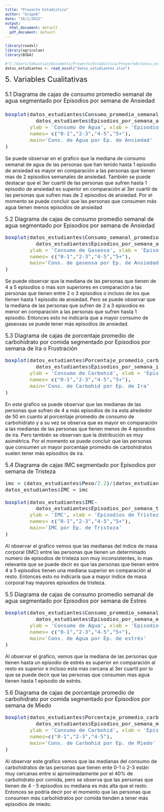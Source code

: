 ```yaml
---
title: "Proyecto Estadistica"
author: "Grupo6"
date: "16/1/2022"
output:
  html_document: default
  pdf_document: default
---
```

```r
library(readxl)
library(agricolae)
library(BSDA)

#"C:/Users/Sebastian/Documents/Proyecto/Estadistica/ProyectoR/datos_estudiantes.xlsx"
datos_estudiantes <- read_excel("datos_estudiantes.xlsx")
```

<font size="5">5. Variables Cualitativas

<font size="4">5.1 Diagrama de cajas de consumo promedio semanal de agua segmentado por Episodios por semana de Ansiedad
```r
boxplot(datos_estudiantes$Consumo_promedio_semanal_agua~
          datos_estudiantes$Episodios_por_semana_ansiedad,
        ylab = 'Consumo de Agua', xlab = 'Episodios de Ansiedad', 
        names= c("0-1","2-3","4-5","5+"),
        main='Cons. de Agua por Ep. de Ansiedad'
)
```

<font size='3'>
Se puede observar en el grafico que la mediana de consumo semanal de agua de las personas que han tenido hasta 1 episodio de ansiedad es mayor en comparación a las personas que tienen mas de 2 episodios semanales de ansiedad. También se puede destacar que el 3er cuartil de las personas que sufren hasta 1 episodio de ansiedad es superior en comparación al 3er cuartil de las personas que sufren mas de 2 episodios de ansiedad. Por el momento se puede concluir que las personas que consumen más agua tienen menos episodios de ansiedad
</font>

<font size="4">5.2 Diagrama de cajas de consumo promedio semanal de agua segmentado por Episodios por semana de Ansiedad
```r
boxplot(datos_estudiantes$Consumo_semanal_promedio_gaseosas~
          datos_estudiantes$Episodios_por_semana_ansiedad,
        ylab = 'Consumo de Gaseosa', xlab = 'Episodios de Ansiedad', 
        names= c("0-1","2-3","4-5","5+"),
        main='Cons. de gaseosa por Ep. de Ansiedad'
)
```

<font size='3'>
Se puede observar que la mediana de las personas que tienen de 4 a 5 episodios o mas son superiores en comparación a las personas que tienen entre 2 o 3 episodios o incluso de los que tienen hasta 1 episodio de ansiedad. Pero se puede observar que la mediana de las personas que sufren de 2 a 3 episodios es menor en comparación a las personas que sufren hasta 1 episodio. Entonces esto no indicaría que a mayor consumo de gaseosas se puede tener más episodios de ansiedad.


<font size="4"> 5.3 Diagrama de cajas de porcentaje promedio de carbohidrato por comida segmentado por Episodios por semana de Ira o Frustración
```r
boxplot(datos_estudiantes$Porcentaje_promedio_carbohidrato_por_comida~
          datos_estudiantes$Episodios_por_semana_ira_frustacion,
        ylab = 'Consumo de Carbohid', xlab = 'Episodios de Ira', 
        names= c("0-1","2-3","4-5","5+"),
        main='Cons. de Carbohid por Ep. de Ira'
)

```

<font size='3'>
En este grafico se puede observar que las medianas de las personas que sufren de 4 a más episodios de ira esta alrededor de 50 en cuanto al porcentaje promedio de consumo de carbohidrato y a su vez se observa que es mayor en comparación a las medianas de las personas que tienen menos de 4 episodios de ira. Pero también se observan que la distribución es muy asimétrica. Por el momento se puede concluir que las personas que consumen un mayor porcentaje promedio de carbohidratos suelen tener más episodios de ira.


<font size="4">5.4 Diagrama de cajas IMC segmentado por Episodios por semana de Tristeza
```r
imc = (datos_estudiantes$Peso/2.2)/(datos_estudiantes$Estatura**2)
datos_estudiantes$IMC = imc

boxplot(datos_estudiantes$IMC~
          datos_estudiantes$Episodios_por_semana_tristeza,
        ylab = 'IMC', xlab = 'Episodios de Tristeza', 
        names= c("0-1","2-3","4-5","5+"),
        main='IMC por Ep. de Tristeza'
)

```

<font size='3'>
Al observar el grafico vemos que las medianas del índice de masa corporal (IMC) entre las personas que tienen un determinado numero de episodios de tristeza son muy inconsistentes, lo mas relevante que se puede decir es que las personas que tienen entre 4 a 5 episodios tienen una mediana superior en comparación al resto. Entonces esto no indicaría que a mayor índice de masa corporal hay mayores episodios de tristeza.


<font size="4"> 5.5 Diagrama de cajas de consumo promedio semanal de agua segmentado por Episodios por semana de Estres
```r
boxplot(datos_estudiantes$Consumo_promedio_semanal_agua~
          datos_estudiantes$Episodios_por_semana_estres,
        ylab = 'Consumo de Agua', xlab = 'Episodios de Estres', 
        names= c("0-1","2-3","4-5","5+"),
        main='Cons. de Agua por Ep. de estrés'
)
```

<font size='3'>
Al observar el grafico, vemos que la mediana de las personas que tienen hasta un episodio de estrés es superior en comparación al resto es superior e incluso esta mas cercana al 3er cuartil por lo que se puede decir que las personas que consumen mas agua tienen hasta 1 episodio de estrés.


<font size="4"> 5.6 Diagrama de cajas de porcentaje promedio de carbohidrato por comida segmentado por Episodios por semana de Miedo
```r
boxplot(datos_estudiantes$Porcentaje_promedio_carbohidrato_por_comida~
          datos_estudiantes$Episodios_por_semana_miedo,
        ylab = 'Consumo de Carbohid', xlab = 'Episodios de Miedo', 
        names=c("0-1","2-3","4-5"),
        main='Cons. de Carbohid por Ep. de Miedo'
)
```

<font size='3'>
Al observar este grafico vemos que las medianas del consumo de carbohidratos de las personas que tienen ente 0-1 o 2-3 están muy cercanas entre si aproximadamente por el 40% de carbohidrato por comida, pero se observa que las personas que tienen de 4 - 5 episodios su mediana es más alta que el resto. Entonces se podría decir por el momento que las personas que consumen más carbohidratos por comida tienden a tener más episodios de miedo.

